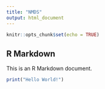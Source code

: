 ```yaml
---
title: "NMDS"
output: html_document
---
```


```r
knitr::opts_chunk$set(echo = TRUE)
```

## R Markdown

This is an R Markdown document. 

```r
print("Hello World!")
```
